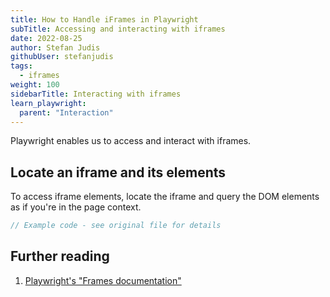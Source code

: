 ```yaml
---
title: How to Handle iFrames in Playwright
subTitle: Accessing and interacting with iframes
date: 2022-08-25
author: Stefan Judis
githubUser: stefanjudis
tags:
  - iframes
weight: 100
sidebarTitle: Interacting with iframes
learn_playwright:
  parent: "Interaction"
---
```


Playwright enables us to access and interact with iframes.

## Locate an iframe and its elements

To access iframe elements, locate the iframe and query the DOM elements as if you're in the page context.

```ts iframe-access.spec.ts
// Example code - see original file for details
```

## Further reading

1. [Playwright's "Frames documentation"](https://playwright.dev/docs/frames)

